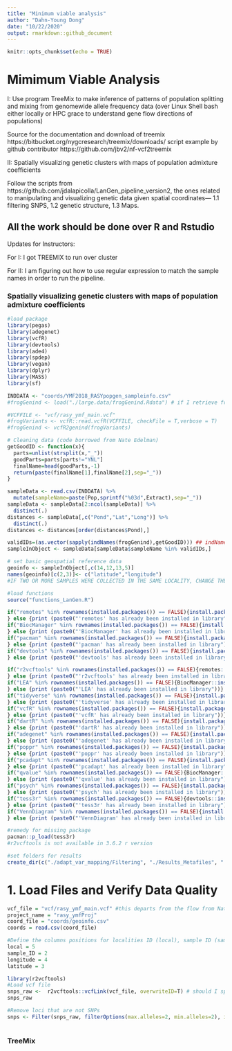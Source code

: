 ```yaml
---
title: "Minimum viable analysis"
author: "Dahn-Young Dong"
date: "10/22/2020"
output: rmarkdown::github_document
---
```


```r
knitr::opts_chunk$set(echo = TRUE)
```

# Mimimum Viable Analysis

I: Use program TreeMix to make inference of patterns of population splitting and mixing from genomewide allele frequency data (over Linux Shell bash either locally or HPC grace to understand gene flow directions of populations)

Source for the documentation and download of treemix https://bitbucket.org/nygcresearch/treemix/downloads/
script example by github contributor https://github.com/jbv2/nf-vcf2treemix

II: Spatially visualizing genetic clusters with maps of population admixture coefficients

Follow the scripts from https://github.com/jdalapicolla/LanGen_pipeline_version2, the ones related to manipulating and visualizing genetic data given spatial coordinates--- 1.1 filtering SNPS, 1.2 genetic structure, 1.3 Maps.

All the work should be done over R and Rstudio
-----
Updates for Instructors: 

For I: 
I got TREEMIX to run over cluster

For II: I am figuring out how to use regular expression to match the sample names in order to run the pipeline. 

### Spatially visualizing genetic clusters with maps of population admixture coefficients

```r
#load package
library(pegas)
library(adegenet)
library(vcfR)
library(devtools)
library(ade4)
library(spdep)
library(vegan)
library(dplyr)
library(MASS)
library(sf)
```

```r
INDDATA <- "coords/YMF2018_RASYpopgen_sampleinfo.csv"
#frogGenind <- load("./large.data/frogGenind.Rdata") # if I retrieve frogGenind in this manner, the indNames function below won't work. I had to rerun the vcfR2genind function which takes a long while.

#VCFFILE <- "vcf/rasy_ymf_main.vcf"
#frogVariants <- vcfR::read.vcfR(VCFFILE, checkFile = T,verbose = T)
#frogGenind <- vcfR2genind(frogVariants)

# Cleaning data (code borrowed from Nate Edelman)
getGoodID <- function(x){
  parts=unlist(strsplit(x,"_"))
  goodParts=parts[parts!="YNL"]
  finalName=head(goodParts,-1)
  return(paste(finalName[1],finalName[2],sep="_"))
}

sampleData <- read.csv(INDDATA) %>%
  mutate(sampleName=paste(Pop,sprintf("%03d",Extract),sep="_"))
sampleData <- sampleData[2:ncol(sampleData)] %>%
  distinct(.)
distances <- sampleData[,c("Pond","Lat","Long")] %>% 
  distinct(.) 
distances <- distances[order(distances$Pond),]

validIDs=(as.vector(sapply(indNames(frogGenind),getGoodID))) ## indNames require proper loading of frogGenind object. 
sampleInObject <- sampleData[sampleData$sampleName %in% validIDs,]
```

```r
# set basic geospatial reference data
geoinfo <- sampleInObject[,c(14,12,13,5)] 
names(geoinfo)[c(2,3)]<- c("latitude","longitude")
#IF TWO OR MORE SAMPLES WERE COLLECTED IN THE SAME LOCALITY, CHANGE THE VALUE OF 4TH OR 5TH DECIMAL NUMBER TO SET A DIFFERENCE OF 1 OR 5 METERS. SOME ANALYSES COULD RETURN ERRORS IF THE DIFFERENCES IN METERS BETWEEN INDIVIDUALS IS 0.

#load functions
source("functions_LanGen.R")

if("remotes" %in% rownames(installed.packages()) == FALSE){install.packages("remotes")
} else {print (paste0("'remotes' has already been installed in library"))}
if("BiocManager" %in% rownames(installed.packages()) == FALSE){install.packages("BiocManager")
} else {print (paste0("'BiocManager' has already been installed in library"))}
if("pacman" %in% rownames(installed.packages()) == FALSE){install.packages("pacman")
} else {print (paste0("'pacman' has already been installed in library"))}
if("devtools" %in% rownames(installed.packages()) == FALSE){install.packages("devtools")
} else {print (paste0("'devtools' has already been installed in library"))}

if("r2vcftools" %in% rownames(installed.packages()) == FALSE){remotes::install_github("nspope/r2vcftools")
} else {print (paste0("'r2vcftools' has already been installed in library"))}
if("LEA" %in% rownames(installed.packages()) == FALSE){BiocManager::install("LEA")
} else {print (paste0("'LEA' has already been installed in library"))}
if("tidyverse" %in% rownames(installed.packages()) == FALSE){install.packages("tidyverse")
} else {print (paste0("'tidyverse' has already been installed in library"))}
if("vcfR" %in% rownames(installed.packages()) == FALSE){install.packages("vcfR")
} else {print (paste0("'vcfR' has already been installed in library"))}
if("dartR" %in% rownames(installed.packages()) == FALSE){install.packages("dartR")
} else {print (paste0("'dartR' has already been installed in library"))}
if("adegenet" %in% rownames(installed.packages()) == FALSE){install.packages("adegenet")
} else {print (paste0("'adegenet' has already been installed in library"))}
if("poppr" %in% rownames(installed.packages()) == FALSE){install.packages("poppr")
} else {print (paste0("'poppr' has already been installed in library"))}
if("pcadapt" %in% rownames(installed.packages()) == FALSE){install.packages("pcadapt")
} else {print (paste0("'pcadapt' has already been installed in library"))}
if("qvalue" %in% rownames(installed.packages()) == FALSE){BiocManager::install("qvalue")
} else {print (paste0("'qvalue' has already been installed in library"))}
if("psych" %in% rownames(installed.packages()) == FALSE){install.packages("psych")
} else {print (paste0("'psych' has already been installed in library"))}
if("tess3r" %in% rownames(installed.packages()) == FALSE){devtools::install_github("bcm-uga/TESS3_encho_sen")
} else {print (paste0("'tess3r' has already been installed in library"))}
if("VennDiagram" %in% rownames(installed.packages()) == FALSE){install.packages("VennDiagram")
} else {print (paste0("'VennDiagram' has already been installed in library"))}

#remedy for missing package
pacman::p_load(tess3r)
#r2vcftools is not available in 3.6.2 r version

#set folders for results
create_dir(c("./adapt_var_mapping/Filtering", "./Results_Metafiles", "./Results_Filters/PCA", "./Results_Filters/PCadapt_FST", "./Results_Filters/sNMF_FST", "./Results_Filters/TESS_FST"))
```

# 1. Load Files and Verify Data Quality 
```r
vcf_file = "vcf/rasy_ymf_main.vcf" #this departs from the flow from Nate about genind object-
project_name = "rasy_ymfProj"
coord_file = "coords/geoinfo.csv"
coords = read.csv(coord_file)

#Define the columns positions for localities ID (local), sample ID (sample_ID), longitude, and latitude.
local = 5
sample_ID = 2
longitude = 4
latitude = 3
```

```r
library(r2vcftools)
#Load vcf file
snps_raw <-  r2vcftools::vcfLink(vcf_file, overwriteID=T) # should I specify overwriteID as suggested in the pipeline?
snps_raw
```

```r
#Remove loci that are not SNPs
snps <- Filter(snps_raw, filterOptions(max.alleles=2, min.alleles=2), indels="remove")
```

```r

```

### TreeMix